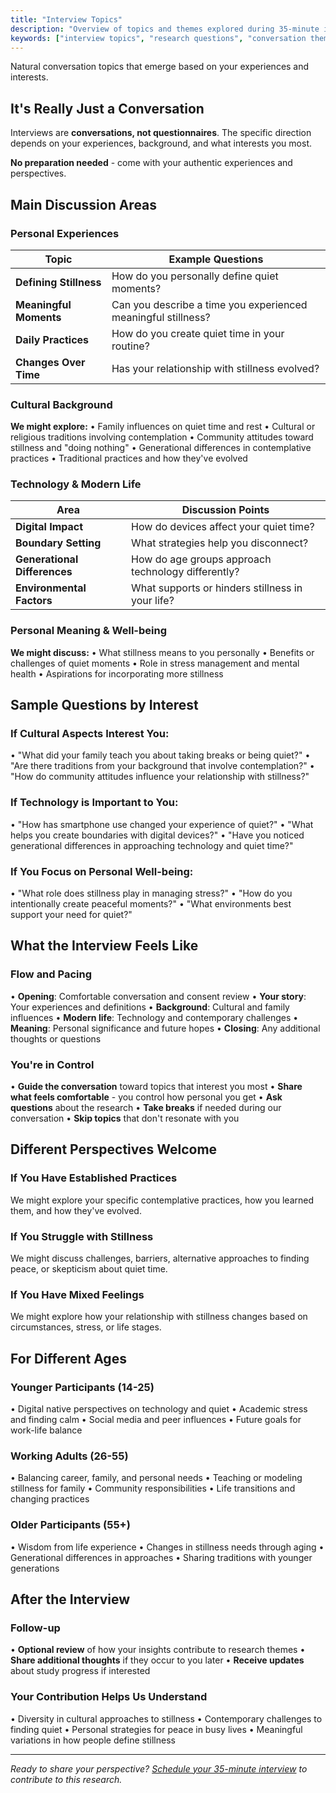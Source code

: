 ```yaml
---
title: "Interview Topics"
description: "Overview of topics and themes explored during 35-minute interviews for The Stillness Project research study."
keywords: ["interview topics", "research questions", "conversation themes", "stillness research"]
---
```


Natural conversation topics that emerge based on your experiences and interests.

## It's Really Just a Conversation

Interviews are **conversations, not questionnaires**. The specific direction depends on your experiences, background, and what interests you most.

**No preparation needed** - come with your authentic experiences and perspectives.

## Main Discussion Areas

### Personal Experiences

| Topic | Example Questions |
|-------|------------------|
| **Defining Stillness** | How do you personally define quiet moments? |
| **Meaningful Moments** | Can you describe a time you experienced meaningful stillness? |
| **Daily Practices** | How do you create quiet time in your routine? |
| **Changes Over Time** | Has your relationship with stillness evolved? |

### Cultural Background

**We might explore:**
• Family influences on quiet time and rest
• Cultural or religious traditions involving contemplation
• Community attitudes toward stillness and "doing nothing"
• Generational differences in contemplative practices
• Traditional practices and how they've evolved

### Technology & Modern Life

| Area | Discussion Points |
|------|------------------|
| **Digital Impact** | How do devices affect your quiet time? |
| **Boundary Setting** | What strategies help you disconnect? |
| **Generational Differences** | How do age groups approach technology differently? |
| **Environmental Factors** | What supports or hinders stillness in your life? |

### Personal Meaning & Well-being

**We might discuss:**
• What stillness means to you personally
• Benefits or challenges of quiet moments
• Role in stress management and mental health
• Aspirations for incorporating more stillness

## Sample Questions by Interest

### If Cultural Aspects Interest You:
• "What did your family teach you about taking breaks or being quiet?"
• "Are there traditions from your background that involve contemplation?"
• "How do community attitudes influence your relationship with stillness?"

### If Technology is Important to You:
• "How has smartphone use changed your experience of quiet?"
• "What helps you create boundaries with digital devices?"
• "Have you noticed generational differences in approaching technology and quiet time?"

### If You Focus on Personal Well-being:
• "What role does stillness play in managing stress?"
• "How do you intentionally create peaceful moments?"
• "What environments best support your need for quiet?"

## What the Interview Feels Like

### Flow and Pacing
• **Opening**: Comfortable conversation and consent review
• **Your story**: Your experiences and definitions
• **Background**: Cultural and family influences
• **Modern life**: Technology and contemporary challenges
• **Meaning**: Personal significance and future hopes
• **Closing**: Any additional thoughts or questions

### You're in Control
• **Guide the conversation** toward topics that interest you most
• **Share what feels comfortable** - you control how personal you get
• **Ask questions** about the research
• **Take breaks** if needed during our conversation
• **Skip topics** that don't resonate with you

## Different Perspectives Welcome

### If You Have Established Practices
We might explore your specific contemplative practices, how you learned them, and how they've evolved.

### If You Struggle with Stillness
We might discuss challenges, barriers, alternative approaches to finding peace, or skepticism about quiet time.

### If You Have Mixed Feelings
We might explore how your relationship with stillness changes based on circumstances, stress, or life stages.

## For Different Ages

### Younger Participants (14-25)
• Digital native perspectives on technology and quiet
• Academic stress and finding calm
• Social media and peer influences
• Future goals for work-life balance

### Working Adults (26-55)
• Balancing career, family, and personal needs
• Teaching or modeling stillness for family
• Community responsibilities
• Life transitions and changing practices

### Older Participants (55+)
• Wisdom from life experience
• Changes in stillness needs through aging
• Generational differences in approaches
• Sharing traditions with younger generations

## After the Interview

### Follow-up
• **Optional review** of how your insights contribute to research themes
• **Share additional thoughts** if they occur to you later
• **Receive updates** about study progress if interested

### Your Contribution Helps Us Understand
• Diversity in cultural approaches to stillness
• Contemporary challenges to finding quiet
• Personal strategies for peace in busy lives
• Meaningful variations in how people define stillness

---

*Ready to share your perspective? [Schedule your 35-minute interview](/docs/participation/interview) to contribute to this research.*
